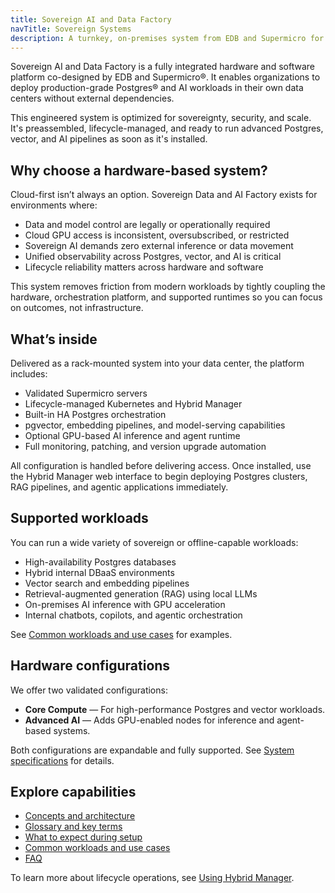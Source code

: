 ```yaml
---
title: Sovereign AI and Data Factory
navTitle: Sovereign Systems
description: A turnkey, on-premises system from EDB and Supermicro for secure, high-performance database and AI workloads, with full lifecycle management.
---
```


Sovereign AI and Data Factory is a fully integrated hardware and software platform co-designed by EDB and Supermicro®. It enables organizations to deploy production-grade Postgres® and AI workloads in their own data centers without external dependencies.

This engineered system is optimized for sovereignty, security, and scale. It's preassembled, lifecycle-managed, and ready to run advanced Postgres, vector, and AI pipelines as soon as it's installed.

## Why choose a hardware-based system?

Cloud-first isn’t always an option. Sovereign Data and AI Factory exists for environments where:

- Data and model control are legally or operationally required
- Cloud GPU access is inconsistent, oversubscribed, or restricted
- Sovereign AI demands zero external inference or data movement
- Unified observability across Postgres, vector, and AI is critical
- Lifecycle reliability matters across hardware and software

This system removes friction from modern workloads by tightly coupling the hardware, orchestration platform, and supported runtimes so you can focus on outcomes, not infrastructure.

## What’s inside

Delivered as a rack-mounted system into your data center, the platform includes:

-   Validated Supermicro servers
-   Lifecycle-managed Kubernetes and Hybrid Manager
-   Built-in HA Postgres orchestration
-   pgvector, embedding pipelines, and model-serving capabilities
-   Optional GPU-based AI inference and agent runtime
-   Full monitoring, patching, and version upgrade automation

All configuration is handled before delivering access. Once installed, use the Hybrid Manager web interface to begin deploying Postgres clusters, RAG pipelines, and agentic applications immediately.

## Supported workloads

You can run a wide variety of sovereign or offline-capable workloads:

-   High-availability Postgres databases
-   Hybrid internal DBaaS environments
-   Vector search and embedding pipelines
-   Retrieval-augmented generation (RAG) using local LLMs
-   On-premises AI inference with GPU acceleration
-   Internal chatbots, copilots, and agentic orchestration

See [Common workloads and use cases](./use-cases) for examples.

## Hardware configurations

We offer two validated configurations:

- **Core Compute** — For high-performance Postgres and vector workloads.
- **Advanced AI** — Adds GPU-enabled nodes for inference and agent-based systems.

Both configurations are expandable and fully supported. See [System specifications](./specs) for details.

## Explore capabilities

- [Concepts and architecture](./concepts)
- [Glossary and key terms](./glossary)
- [What to expect during setup](./what-to-expect)
- [Common workloads and use cases](./use-cases)
- [FAQ](./faq)

To learn more about lifecycle operations, see [Using Hybrid Manager](/edb-postgres-ai/latest/hybrid-manager/using_hybrid_manager/).
